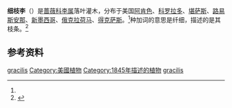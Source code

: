 {{Speciesbox
| image = Prunus gracilis.jpg
| image_caption = 细枝李的植物绘图
| status = LR/lc
| status_system = IUCN2.3
| display_parents = 2
| genus = Prunus
| parent = Prunus sect. Prunocerasus
| species = gracilis
| authority = [[George_Engelmann|Engelm.]] & [[Asa_Gray|A.Gray]]
| synonyms = ''Prunus normalis'' <small>Small</small>
| synonyms_ref = <ref name=":0">{{Cite web|title=''Prunus gracilis'' Engelm. & A.Gray|url=http://powo.science.kew.org/taxon/urn:lsid:ipni.org:names:729758-1|accessdate=2021-03-05|work=Plants of the World Online|publisher=Kew Science}}</ref>
}}

'''细枝李'''（{{lang-xm|Prunus gracilis}}）是[[蔷薇科|蔷薇科]][[李属|李属]]落叶灌木，分布于美国[[阿肯色|阿肯色]]、[[科罗拉多|科罗拉多]]、[[堪萨斯|堪萨斯]]、[[路易斯安那|路易斯安那]]、[[新墨西哥|新墨西哥]]、[[俄克拉荷马|俄克拉荷马]]、[[得克萨斯|得克萨斯]]。<ref name=":0" />种加词的意思是纤细，描述的是其枝条。<ref>{{Cite web|title=''Prunus gracilis'', Oklahoma plum|url=https://biosurvey.ou.edu/shrub/prun-gra.htm|accessdate=2021-03-05|date=1999-09-15|work=Oklahoma Biological Survey}}</ref>

== 参考资料 ==
<references />

{{Taxonbar}}

[[Category:李属|gracilis]]
[[Category:美國植物|Category:美國植物]]
[[Category:1845年描述的植物|Category:1845年描述的植物]]
[[Category:北美李组|gracilis]]